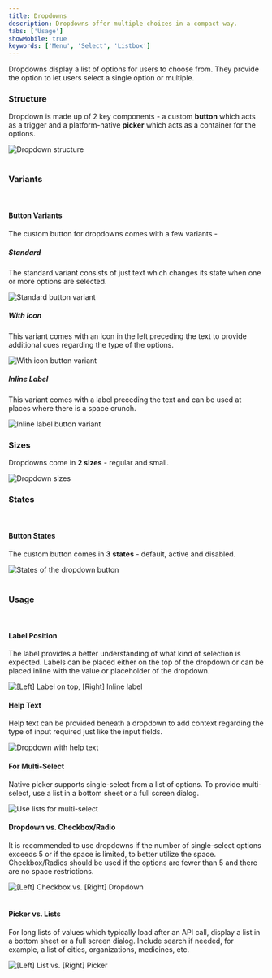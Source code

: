 ```yaml
---
title: Dropdowns
description: Dropdowns offer multiple choices in a compact way.
tabs: ['Usage']
showMobile: true
keywords: ['Menu', 'Select', 'Listbox']
---
```


Dropdowns display a list of options for users to choose from. They provide the option to let users select a single option or multiple.

### Structure
Dropdown is made up of 2 key components - a custom **button** which acts as a trigger and a platform-native **picker** which acts as a container for the options.

![Dropdown structure](./images/dropdown-1.png)
<br/>
<br/>

### Variants
<br/>

#### Button Variants
The custom button for dropdowns comes with a few variants -

##### Standard
The standard variant consists of just text which changes its state when one or more options are selected.

![Standard button variant](./images/dropdown-2.png)


##### With Icon
This variant comes with an icon in the left preceding the text to provide additional cues regarding the type of the options.

![With icon button variant](./images/dropdown-3.png)


##### Inline Label
This variant comes with a label preceding the text and can be used at places where there is a space crunch.

![Inline label button variant](./images/dropdown-4.png)


### Sizes
Dropdowns come in **2 sizes** - regular and small.

![Dropdown sizes](./images/dropdown-5.png)

### States
<br/>

#### Button States
The custom button comes in **3 states** - default, active and disabled.

![States of the dropdown button](./images/dropdown-6.png)
<br/>
<br/>


### Usage
<br/>

#### Label Position
The label provides a better understanding of what kind of selection is expected. Labels can be placed either on the top of the dropdown or can be placed inline with the value or placeholder of the dropdown.

![[Left] Label on top, [Right] Inline label](./images/dropdown-7.png)

#### Help Text
Help text can be provided beneath a dropdown to add context regarding the type of input required just like the input fields.

![Dropdown with help text](./images/dropdown-8.png)


#### For Multi-Select
Native picker supports single-select from a list of options. To provide multi-select, use a list in a bottom sheet or a full screen dialog.

![Use lists for multi-select](./images/dropdown-9.png)
<br/>


#### Dropdown vs. Checkbox/Radio
It is recommended to use dropdowns if the number of single-select options exceeds 5 or if the space is limited, to better utilize the space. Checkbox/Radios should be used if the options are fewer than 5 and there are no space restrictions.

![[Left] Checkbox vs. [Right] Dropdown](./images/dropdown-11.png)
<br/>
<br/>

#### Picker vs. Lists
For long lists of values which typically load after an API call, display a list in a bottom sheet or a full screen dialog. Include search if needed, for example, a list of cities, organizations, medicines, etc. 

![[Left] List vs. [Right] Picker](./images/dropdown-10.png)
